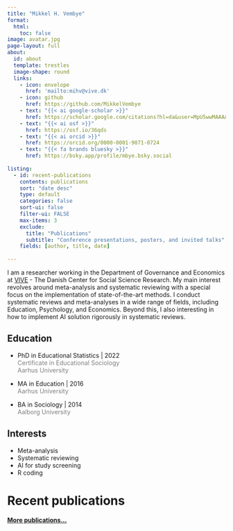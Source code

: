 ```yaml
---
title: "Mikkel H. Vembye"
format: 
  html:
    toc: false
image: avatar.jpg
page-layout: full
about:
  id: about
  template: trestles
  image-shape: round
  links:
    - icon: envelope
      href: 'mailto:mihv@vive.dk'
    - icon: github
      href: https://github.com/MikkelVembye
    - text: "{{< ai google-scholar >}}"
      href: https://scholar.google.com/citations?hl=da&user=MpU5wwMAAAAJ
    - text: "{{< ai osf >}}"
      href: https://osf.io/36qds
    - text: "{{< ai orcid >}}"
      href: https://orcid.org/0000-0001-9071-0724 
    - text: "{{< fa brands bluesky >}}"
      href: https://bsky.app/profile/mbye.bsky.social
      
listing:
  - id: recent-publications
    contents: publications
    sort: "date desc"
    type: default
    categories: false
    sort-ui: false
    filter-ui: FALSE
    max-items: 3
    exclude: 
      title: "Publications"
      subtitle: "Conference presentations, posters, and invited talks"
    fields: [author, title, date]
  
---
```


:::::: {#about}
I am a researcher working in the Department of Governance and Economics at [VIVE](https://www.vive.dk/en/) - The Danish Center for Social Science Research. My main interest revolves around meta-analysis and systematic reviewing with a special focus on the implementation of state-of-the-art methods. I conduct systematic reviews and meta-analyses in a wide range of fields, including Education, Psychology, and Economics. Beyond this, I also interesting in how to implement AI solution rigorously in systematic reviews.  

::::: grid

::: g-col-6

## Education

-   PhD in Educational Statistics \| 2022 <br> [Certificate in Educational Sociology]{style="color:gray;"} <br> [Aarhus University]{style="color:gray;"}

-   MA in Education \| 2016 <br> [Aarhus University]{style="color:gray;"}

-   BA in Sociology \| 2014 <br> [Aalborg University]{style="color:gray;"}
:::

::: g-col-6

## Interests

-   Meta-analysis
-   Systematic reviewing 
-   AI for study screening 
-   R coding

:::

:::::

::::::

# Recent publications 

:::::{#recent-publications}
:::::

#### [More publications...](/publications/)
